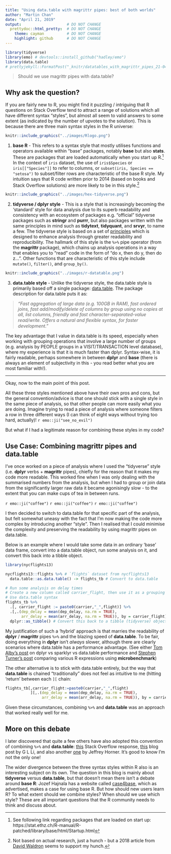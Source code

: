 ```yaml
---
title: "Using data.table with magrittr pipes: best of both worlds"
author: "Martin Chan"
date: "April 21, 2019"
output:                    # DO NOT CHANGE
  prettydoc::html_pretty:  # DO NOT CHANGE
    theme: cayman          # DO NOT CHANGE
    highlight: github      # DO NOT CHANGE
---
```


```r
library(tidyverse)
library(emo) # devtools::install_github("hadley/emo")
library(data.table)
# prettyjekyll::FormatPost("_knitr/datatables_with_magrittr_pipes_21-04-19.Rmd")
```

> Should we use magrittr pipes with data.table?

## Why ask the question?

If you are fairly new to R, you might find it puzzling / intriguing that R questions on Stack Overflow tend to attract a range of solutions which all have different syntax "styles", but almost all seem to valid answers to some extent (as indicated by the number of upvotes to the solution). This is because there are three main syntax styles in the R universe:

```r
knitr::include_graphics("../images/Rlogo.png")
```

1. **base R** - This refers to a syntax style that mostly utilises functions and operators available within "base" packages, notably **base** but also **stats**. These are packages that are loaded automatically when you start up R.[^1] In the context of `iris` dataset, the use of `iris$Species` or `iris[["Species"]]` to refer to columns, or `subset(iris, Species == "setosa")` to subset/filter rows are characteristic of the base R style. My intuition says that R code written prior to 2014 (based on books and Stack Overflow solutions) are more likely to be in this style.[^2] 

```r
knitr::include_graphics("../images/hex-tidyverse.png")
```

2. **tidyverse / dplyr style** - This is a style that is increasingly becoming the 'standard' style for data analysis due to its superb readability and consistency with an ecosystem of packages e.g. "official" tidyverse packages such as **stringr** and **purrr**, but also packages written with the same principles in mind such as **tidytext**, **tidyquant**,  and **srvyr**, to name a few. The tidyverse style is based on a set of [principles](https://tidyverse.tidyverse.org/articles/manifesto.html
) which is designed to enhance analysis through greater readability and reproducibility. The hallmark of this style is the `%>%` pipe operator (from the **magrittr** package), which chains up analysis operations in a way that enables you to "read" code in the form of "do x, then do y, then do z...". Other functions that are characteristic of this style include `mutate()`, `filter()`, and `group_by()`.

```r
knitr::include_graphics("../images/r-datatable.png")
```


3. **data.table style** - Unlike the tidyverse style, the data.table style is primarily based off a single package: [data.table](https://github.com/Rdatatable/data.table/wiki). The package description for data.table puts it as: 

> *"Fast aggregation of large data (e.g. 100GB in RAM), fast ordered joins, fast add/modify/delete of columns by group using no copies at all, list columns, friendly and fast character-separated-value read/write. Offers a natural and ﬂexible syntax, for faster development."* 

The key advantage that I value in data.table is its speed, especially when working with grouping operations that involve a large number of groups (e.g. analysis by PEOPLE groups in a VISIT/TRANSACTION level database), where my experience is that it is much faster than dplyr. Syntax-wise, it is fairly readable, perhaps somewhere in between **dplyr** and **base** (there is always an element of subjectivity in this - you read better what you are most familiar with!). 

---

Okay, now to the main point of this post. 

All these three styles mentioned above have their own pros and cons, but the general convention/advice is that one should stick with a single style in the same piece of analysis, so that other people can more easily what you are doing. Imagine trying to read a piece of analysis where someone filters a row in three different ways (I can think of eight ways without trying too hard, actually)! `r emo::ji("see_no_evil")`

But what if I had a legitimate reason for combining these styles in my code? 

## Use Case: Combining magrittr pipes and data.table

I've once worked on a piece of analysis where I used the "tidyverse" style (i.e. **dplyr** verbs + **magrittr** pipes), chiefly for the reason that it makes my code more readable. This worked fine when I was only dealing with the summarised numbers from the analysis, but when I had to group or join data from the significantly larger raw data it became agonisingly slow - to the extent that you can make cups of tea in between runs. 

`r emo::ji("coffee")` `r emo::ji("coffee")` `r emo::ji("coffee")`

I then decided to switch to data.table for that specific part of the analysis, but felt somewhat uneasy with the fact that I'm now making the code more complex by introducing another "style". Then I realised that I could minimise the complexity and preserving the readability by using magrittr pipes on data.table. 

Below is an example where I would take some data in an ordinary 'base' data frame, convert into a data.table object, run some analysis on it, and convert this back into a tibble object. 

```r
library(nycflights13)

nycflights13::flights %>% # `flights` dataset from nycflights13
  data.table::as.data.table() -> flights_tb # Convert to data.table

# Run some analysis on delay times
# Create a new column called carrier_flight, then use it as a grouping variable
# Use data.table syntax
flights_tb %>%
  .[, carrier_flight := paste0(carrier,"_",flight)] %>%
  .[,.(dep_delay = mean(dep_delay, na.rm = TRUE),
       arr_delay = mean(arr_delay, na.rm = TRUE)), by = carrier_flight] %>%
  dplyr::as_tibble() # Convert this back to a tibble (tidyverse) object
```

My justification of such a 'hybrid' approach is that marries the readability of **dplyr** / **magrittr** pipes `%>%` and the blazing speed of **data.table**. To be fair, doing everything in **dplyr** isn't *always* slower, although there are clearly scenarios where data.table has a performance advantage. (See either [Tom Alby's post](https://tom.alby.de/en/r-dplyr-sparklyr-vs-data-table-performance/) on dplyr vs sparklyr vs data.table performance and [Stephen Turner's post](https://www.gettinggeneticsdone.com/2015/01/microbenchmark-package-r-compare-runtime-r-expressions.html) comparing various R expressions using **microbenchmark**)

The other alternative is to stick with data.table entirely, but the way that **data.table** is chained "traditionally" does not feel as intuitive to me (hitting 'return' between each `][` chain:
```r
flights_tb[,carrier_flight:=paste0(carrier,"_",flight)
           ][,.(dep_delay = mean(dep_delay, na.rm = TRUE),
                arr_delay = mean(arr_delay, na.rm = TRUE)), by = carrier_flight]
```

Given these circumstances, combining `%>%` and **data.table** was an approach that worked really well for me.

## More on this debate

I later discovered that quite a few others have also adopted this convention of combining `%>%`  and **data.table**: [this](https://stackoverflow.com/questions/33761872/break-data-table-chain-into-two-lines-of-code-for-readability/36873717#36873717) Stack Overflow response, [this](https://www.gl-li.com/2017/07/25/compare-data.table-pipes-and-magrittr-pipes/) blog post by G L Li, and also another [one](http://jeffreyhorner.tumblr.com/post/120109449643/no-this-is-how-you-dplyr-and-datatable) by Jeffrey Horner. It's good to know I'm not the only one! 

The wider divergence between the three syntax styles within R also is an interesting subject on its own. The question in this blog is mainly about **tidyverse** versus **data.table**, but that doesn't mean there isn't a debate around **base R**: Jozef Hajnala has a website called [case4base](https://jozefhajnala.gitlab.io/r/categories/rcase4base/), which as advertised, makes a case for using base R. But how should new users learn R? To what extent should we combine styles? When should we use which style? These are all important questions that the R community needs to think and discuss about.

[^1]: See following link regarding packages that are loaded on start up: https://stat.ethz.ch/R-manual/R-patched/library/base/html/Startup.html
[^2]: Not based on actual research, just a hunch - but a 2018 article from [David Waldron](https://www.waldrn.com/dplyr-vs-data-table/) seems to support my hunch.

